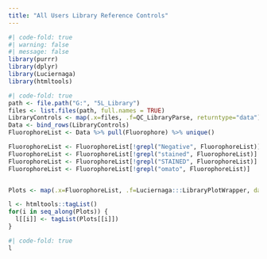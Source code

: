 ```yaml
---
title: "All Users Library Reference Controls"
---
```


```r
#| code-fold: true
#| warning: false
#| message: false
library(purrr)
library(dplyr)
library(Luciernaga)
library(htmltools)
```

```r
#| code-fold: true
path <- file.path("G:", "5L_Library")
files <- list.files(path, full.names = TRUE)
LibraryControls <- map(.x=files, .f=QC_LibraryParse, returntype="data")
Data <- bind_rows(LibraryControls)
FluorophoreList <- Data %>% pull(Fluorophore) %>% unique()

FluorophoreList <- FluorophoreList[!grepl("Negative", FluorophoreList)]
FluorophoreList <- FluorophoreList[!grepl("stained", FluorophoreList)]
FluorophoreList <- FluorophoreList[!grepl("STAINED", FluorophoreList)]
FluorophoreList <- FluorophoreList[!grepl("omato", FluorophoreList)]


Plots <- map(.x=FluorophoreList, .f=Luciernaga:::LibraryPlotWrapper, data=Data, myfactor="Sample", animate=TRUE)

l <- htmltools::tagList()
for(i in seq_along(Plots)) {
  l[[i]] <- tagList(Plots[[i]])
}
```

```r
#| code-fold: true
l
```
